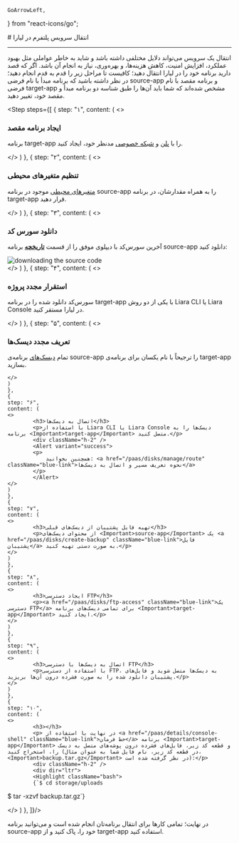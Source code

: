     GoArrowLeft,
} from "react-icons/go";

<Layout>
# انتقال سرویس پلتفرم در لیارا

<hr className="mb-2" />
انتقال یک سرویس می‌تواند دلایل مختلفی داشته باشد و شاید به خاطر عواملی مثل بهبود عملکرد، افزایش امنیت، کاهش هزینه‌ها، و بهره‌وری، نیاز به انجام آن باشد. 
اگر که قصد دارید برنامه خود را در لیارا انتقال دهید؛ کافیست تا مراحل زیر را قدم به قدم انجام دهید؛ در نظر داشته باشید که برنامه مبدأ با نام فرضی <Important>source-app</Important> و برنامه مقصد با نام فرضی <Important>target-app</Important> مشخص شده‌اند که شما باید آن‌‌ها را طبق شناسه دو برنامه مبدأ و مقصد خود، تغییر دهید.

<Step  steps={[
    {
    step: "۱",
    content: (
    <>
            <h3>ایجاد برنامه مقصد</h3>
            <p>برنامه <Important>target-app</Important> را با <a href="/paas/details/plans/about" className="blue-link">پلن</a> و <a href="/paas/details/private-network" className="blue-link">شبکه خصوصی</a> مدنظر خود، ایجاد کنید.</p>
    </>
    )
    },
    {
    step: "۲",
    content: (
    <>
            <h3>تنظیم متغیرهای محیطی</h3>
            <p><a href="/paas/details/envs" className="blue-link">متغیرهای محیطی</a> موجود در برنامه <Important>source-app</Important> را به همراه مقدارشان، در برنامه <Important>target-app</Important> قرار دهید.</p>
    </>
    )
    },
    {
    step: "۳",
    content: (
    <>
            <h3>دانلود سورس کد</h3>
            <p>آخرین سورس‌کد با دیپلوی موفق را از قسمت <a href="/paas/details/private-registery" className="blue-link"><b>تاریخچه</b></a> برنامه <Important>source-app</Important> دانلود کنید:</p>
            <div className="h-2" />
            <img src="https://files.liara.ir/liara/docs/downloading-source-code-using-console.gif" alt="downloading the source code" />
            <div className="h-2" />
    </>
    )
    },
    {
    step: "۴",
    content: (
    <>
            <h3>استقرار مجدد پروژه</h3>
            <p>سورس‌کد دانلود شده را در برنامه <Important>target-app</Important> با یکی از دو روش Liara CLI یا Liara Console در لیارا مستقر کنید.</p>
    </>
    )
    },
    {
    step: "۵",
    content: (
    <>
            <h3>تعریف مجدد دیسک‌ها</h3>
            <p>تمام <a href="/paas/disks/about" className="blue-link">دیسک‌های</a> برنامه‌ی <Important>source-app</Important> را ترجیحاً با نام یکسان برای برنامه‌ی <Important>target-app</Important> بسازید.</p>

    </>
    )
    },
    {
    step: "۶",
    content: (
    <>
            <h3>اتصال به دیسک‌ها</h3>
            <p>با استفاده از Liara CLI یا Liara Console دیسک‌ها را به برنامه <Important>target-app</Important> متصل کنید.</p>
            <div className="h-2" />
            <Alert variant="success">
            <p>
                همچنین بخوانید: <a href="/paas/disks/manage/route" className="blue-link">نحوه تعریف مسیر و اتصال به دیسک‌ها</a>
            </p>
            </Alert>
    </>
    )
    },
    {
    step: "۷",
    content: (
    <>
            <h3>تهیه فایل پشتیبان از دیسک‌های قبلی</h3>
            <p>از محتوای دیسک‌های <Important>source-app</Important> یک <a href="/paas/disks/create-backup" className="blue-link">فایل پشتیبان</a> به صورت دستی تهیه کنید.</p>
    </>
    )
    },
    {
    step: "۸",
    content: (
    <>
            <h3>ایجاد دسترسی FTP</h3>
            <p><a href="/paas/disks/ftp-access" className="blue-link">یک دسترسی FTP</a> برای تمامی دیسک‌های برنامه <Important>target-app</Important> ایجاد کنید.</p>
    </>
    )
    },
    {
    step: "۹",
    content: (
    <>
            <h3>اتصال به دیسک‌ها با دسترسی FTP</h3>
            <p>با استفاده از دسترسی FTP، به دیسک‌ها متصل شوید و فایل‌های پشتیبان دانلود شده را به صورت فشرده درون آن‌ها بریزید.</p>
    </>
    )
    },
    {
    step: "۱۰",
    content: (
    <>
            <h3></h3>
            <p> در نهایت با استفاده از <a href="/paas/details/console-shell" className="blue-link">خط فرمان</a> برنامه <Important>target-app</Important> و قطعه کد زیر، فایل‌های فشرده درون پوشه‌های متصل به دیسک را، استخراج کنید (در قطعه کد زیر، نام فایل شما به عنوان مثال، <Important>backup.tar.gz</Important> در نظر گرفته شده است):</p>
            <div className="h-2" />
            <div dir="ltr">
            <Highlight className="bash">
            {`$ cd storage/uploads
$ tar -xzvf backup.tar.gz`}
            </Highlight>
            </div>
    </>
    )
    },
]}/>
<div className="h-4" />
در نهایت؛ تمامی کارها برای انتقال برنامه‌تان انجام شده است و می‌توانید برنامه <Important>source-app</Important> خود را، پاک کنید و از <Important>target-app</Important> استفاده کنید.

</Layout>